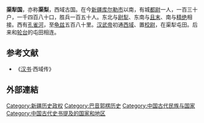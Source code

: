 '''渠犁国'''，亦称'''渠梨'''，西域古国。在今[[新疆|新疆]][[库尔勒市|库尔勒市]]以南，有城[[都尉|都尉]]一人，一百三十户，一千四百八十口，胜兵一百五十人。东北与[[尉犁|尉犁]]、东南与[[且末|且末]]、南与[[精绝|精绝]]相接。西有[[孔雀河|孔雀河]]，至[[龟兹|龟兹]]五百八十里。[[汉武帝|汉武帝]]初通[[西域|西域]]、置[[校尉|校尉]]，在渠犁屯田。后来和[[轮台|轮台]]的屯田相连。

==参考文献==
*《[[汉书|汉书]]·西域传》

==外部連結==
{{Wikisource further reading}}

{{西域三十六国}}

[[Category:新疆历史政权|Category:新疆历史政权]]
[[Category:巴音郭楞历史|Category:巴音郭楞历史]]
[[Category:中国古代民族与国家|Category:中国古代民族与国家]]
[[Category:中国古代史书提及的国家和地区|Category:中国古代史书提及的国家和地区]]